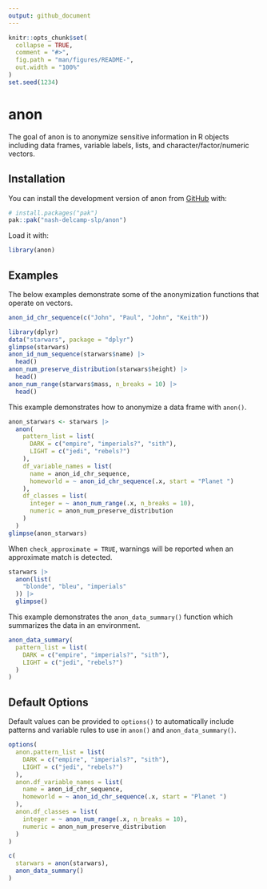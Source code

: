 ```yaml
---
output: github_document
---
```


<!-- README.md is generated from README.Rmd. Please edit that file -->

```r
knitr::opts_chunk$set(
  collapse = TRUE,
  comment = "#>",
  fig.path = "man/figures/README-",
  out.width = "100%"
)
set.seed(1234)
```

# anon

<!-- badges: start -->
<!-- badges: end -->

The goal of anon is to anonymize sensitive information in R objects including data frames, variable labels, lists, and character/factor/numeric vectors.

## Installation

You can install the development version of anon from [GitHub](https://github.com/) with:

``` r
# install.packages("pak")
pak::pak("nash-delcamp-slp/anon")
```

Load it with:
```r
library(anon)
```

## Examples

The below examples demonstrate some of the anonymization functions that operate on vectors.
```r
anon_id_chr_sequence(c("John", "Paul", "John", "Keith"))

library(dplyr)
data("starwars", package = "dplyr")
glimpse(starwars)
anon_id_num_sequence(starwars$name) |> 
  head()
anon_num_preserve_distribution(starwars$height) |> 
  head()
anon_num_range(starwars$mass, n_breaks = 10) |> 
  head()
```

This example demonstrates how to anonymize a data frame with `anon()`.
```r
anon_starwars <- starwars |> 
  anon(
    pattern_list = list(
      DARK = c("empire", "imperials?", "sith"),
      LIGHT = c("jedi", "rebels?")
    ),
    df_variable_names = list(
      name = anon_id_chr_sequence,
      homeworld = ~ anon_id_chr_sequence(.x, start = "Planet ")
    ),
    df_classes = list(
      integer = ~ anon_num_range(.x, n_breaks = 10),
      numeric = anon_num_preserve_distribution
    )
  )
glimpse(anon_starwars)
```

When `check_approximate = TRUE`, warnings will be reported when an approximate match is detected.
```r
starwars |> 
  anon(list(
    "blonde", "bleu", "imperials"
  )) |> 
  glimpse()
```

This example demonstrates the `anon_data_summary()` function which summarizes the data in an environment.
```r
anon_data_summary(
  pattern_list = list(
    DARK = c("empire", "imperials?", "sith"),
    LIGHT = c("jedi", "rebels?")
  )
)
```

## Default Options

Default values can be provided to `options()` to automatically include patterns and variable rules to use in `anon()` and `anon_data_summary()`.
```r
options(
  anon.pattern_list = list(
    DARK = c("empire", "imperials?", "sith"),
    LIGHT = c("jedi", "rebels?")
  ),
  anon.df_variable_names = list(
    name = anon_id_chr_sequence,
    homeworld = ~ anon_id_chr_sequence(.x, start = "Planet ")
  ),
  anon.df_classes = list(
    integer = ~ anon_num_range(.x, n_breaks = 10),
    numeric = anon_num_preserve_distribution
  )
)
```

```r
c(
  starwars = anon(starwars),
  anon_data_summary()
)
```

